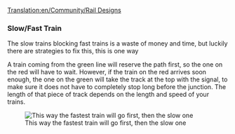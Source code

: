 [[Translation:en/Community/Rail Designs]]
===Slow/Fast Train===
The slow trains blocking fast trains is a waste of money and time, but luckily there are strategies to fix this, this is one way

A train coming from the green line will reserve the path first, so the one on the red will have to wait. However, if the train on the red arrives soon enough, the one on the green will take the track at the top with the signal, to make sure it does not have to completely stop long before the junction. The length of that piece of track depends on the length and speed of your trains.

[[File:en/Community/Rail design1.png|center|thumb|This way the fastest train will go first, then the slow one]]